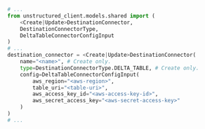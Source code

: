 ```python Python SDK
# ...
from unstructured_client.models.shared import (
    <Create|Update>DestinationConnector,
    DestinationConnectorType,
    DeltaTableConnectorConfigInput
)
# ...
destination_connector = <Create|Update>DestinationConnector(
    name="<name>", # Create only.
    type=DestinationConnectorType.DELTA_TABLE, # Create only.
    config=DeltaTableConnectorConfigInput(
        aws_region="<aws-region>",
        table_uri="<table-uri>",
        aws_access_key_id="<aws-access-key-id>",
        aws_secret_access_key="<aws-secret-access-key>"
    )
)
# ...
```
